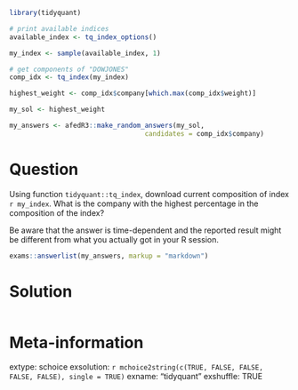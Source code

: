 ```r
library(tidyquant)

# print available indices
available_index <- tq_index_options()

my_index <- sample(available_index, 1)

# get components of "DOWJONES"
comp_idx <- tq_index(my_index)

highest_weight <- comp_idx$company[which.max(comp_idx$weight)]

my_sol <- highest_weight 
```

```r
my_answers <- afedR3::make_random_answers(my_sol, 
                                  candidates = comp_idx$company)
```

Question
========

Using function `tidyquant::tq_index`, download current composition of index `r my_index`. What is the company with the highest percentage in the composition of the index? 

Be aware that the answer is time-dependent and the reported result might be different from what you actually got in your R session.

```r
exams::answerlist(my_answers, markup = "markdown")
```

Solution
================

```r
```


Meta-information
================
extype: schoice
exsolution: `r mchoice2string(c(TRUE, FALSE, FALSE, FALSE, FALSE), single = TRUE)`
exname: "tidyquant"
exshuffle: TRUE

